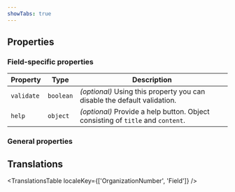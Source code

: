 ```yaml
---
showTabs: true
---
```



## Properties

### Field-specific properties

| Property   | Type      | Description                                                                     |
| ---------- | --------- | ------------------------------------------------------------------------------- |
| `validate` | `boolean` | _(optional)_ Using this property you can disable the default validation.        |
| `help`     | `object`  | _(optional)_ Provide a help button. Object consisting of `title` and `content`. |

### General properties

<PropertiesTable props={fieldProperties} />

## Translations

<TranslationsTable localeKey={['OrganizationNumber', 'Field']} />
